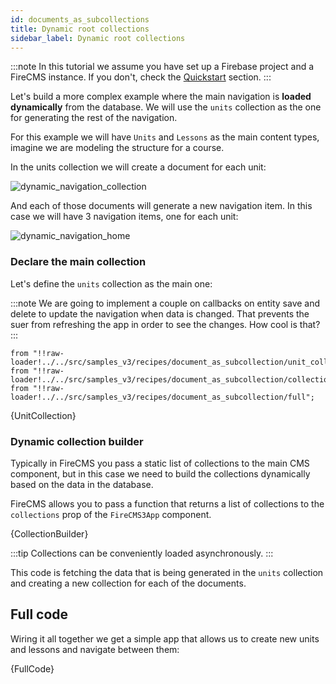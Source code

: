 ```yaml
---
id: documents_as_subcollections
title: Dynamic root collections
sidebar_label: Dynamic root collections
---
```


:::note
In this tutorial we assume you have set up a Firebase project and a FireCMS
instance. If you don't, check the [Quickstart](customization_quickstart.mdx) section.
:::

Let's build a more complex example where the main navigation is **loaded dynamically** from
the database. We will use the `units` collection as the one for generating the
rest of the navigation.

For this example we will have `Units` and `Lessons` as the main content types,
imagine we are modeling the structure for a course.

In the units collection we will create a document for each unit:

![dynamic_navigation_collection](/img/recipes/dynamic_navigation_collection.png)

And each of those documents will generate a new navigation item. In this case
we will have 3 navigation items, one for each unit:

![dynamic_navigation_home](/img/recipes/dynamic_navigation_home.png)


### Declare the main collection

Let's define the `units` collection as the main one:

:::note
We are going to implement a couple on callbacks on entity save and delete to
update the navigation when data is changed.
That prevents the suer from refreshing the app in order to see the changes.
How cool is that?
:::

    from "!!raw-loader!../../src/samples_v3/recipes/document_as_subcollection/unit_collection";
    from "!!raw-loader!../../src/samples_v3/recipes/document_as_subcollection/collection_builder";
    from "!!raw-loader!../../src/samples_v3/recipes/document_as_subcollection/full";

<CodeBlock language="tsx">{UnitCollection}</CodeBlock>


### Dynamic collection builder

Typically in FireCMS you pass a static list of collections to the main CMS
component, but in this case we need to build the collections dynamically based
on the data in the database.

FireCMS allows you to pass a function that returns a list of collections to the
`collections` prop of the `FireCMS3App` component.

<CodeBlock language="tsx">{CollectionBuilder}</CodeBlock>

:::tip
Collections can be conveniently loaded asynchronously.
:::

This code is fetching the data that is being generated in the `units` collection
and creating a new collection for each of the documents.


## Full code

Wiring it all together we get a simple app that allows us to create new units
and lessons and navigate between them:

<CodeBlock language="tsx">{FullCode}</CodeBlock>

